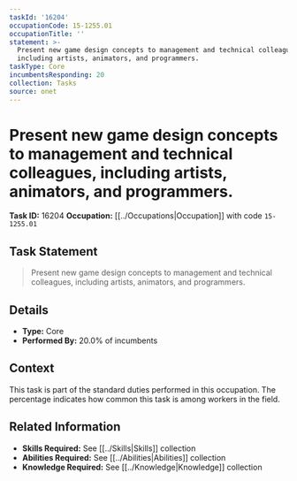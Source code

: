 ```yaml
---
taskId: '16204'
occupationCode: 15-1255.01
occupationTitle: ''
statement: >-
  Present new game design concepts to management and technical colleagues,
  including artists, animators, and programmers.
taskType: Core
incumbentsResponding: 20
collection: Tasks
source: onet
---
```

# Present new game design concepts to management and technical colleagues, including artists, animators, and programmers.

**Task ID:** 16204
**Occupation:** [[../Occupations|Occupation]] with code `15-1255.01`

## Task Statement

> Present new game design concepts to management and technical colleagues, including artists, animators, and programmers.

## Details

- **Type:** Core
- **Performed By:** 20.0% of incumbents

## Context

This task is part of the standard duties performed in this occupation. The percentage indicates how common this task is among workers in the field.

## Related Information

- **Skills Required:** See [[../Skills|Skills]] collection
- **Abilities Required:** See [[../Abilities|Abilities]] collection
- **Knowledge Required:** See [[../Knowledge|Knowledge]] collection
